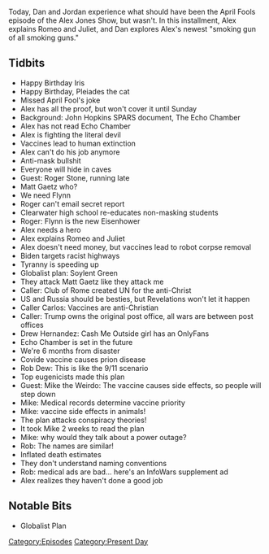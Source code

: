 {{DEFAULTSORT:
    #_EPISODE_0546:April 1-3, 2021
}}{{Episode
    | title             = April 1-3, 2021
    | caption           = Listen to this episode on [https://knowledgefight.libsyn.com/546-april-1-3-2021 Libsyn] [https://open.spotify.com/episode/2bfqseOM8F83gnekxuH360 Spotify]
    | episodeNumber     = 546
    | length            = 01:49:30
    | airDate           = April 5, 2021
    | coverageStartDate = April 1, 2021
    | coverageEndDate   = April 3, 2021
    | episodeType       = [[:Category:Present Day|Present Day]]
    | appearance        = [[Roger Stone]], [[Matt Gaetz]], [[Mike Flynn]], [[Drew Hernandez]], [[Rob Dew]], [[Mike the Weirdo]]
    | oocDrop           = The devil ain't cool, he don't get you the hot cheerleaders
    | previousEpisode   = [[545: March 30-31, 2021]]
    | nextEpisode       = [[547: April 8, 2021]]
}}

{{Stub}}

Today, Dan and Jordan experience what should have been the April Fools episode of the Alex Jones Show, but wasn't. In this installment, Alex explains Romeo and Juliet, and Dan explores Alex's newest "smoking gun of all smoking guns."

==Tidbits==

*Happy Birthday Iris
*Happy Birthday, Pleiades the cat
*Missed April Fool's joke
*Alex has all the proof, but won't cover it until Sunday
*Background: John Hopkins SPARS document, The Echo Chamber
*Alex has not read Echo Chamber
*Alex is fighting the literal devil
*Vaccines lead to human extinction
*Alex can't do his job anymore
*Anti-mask bullshit
*Everyone will hide in caves
*Guest: Roger Stone, running late
*Matt Gaetz who?
*We need Flynn
*Roger can't email secret report
*Clearwater high school re-educates non-masking students
*Roger: Flynn is the new Eisenhower
*Alex needs a hero
*Alex explains Romeo and Juliet
*Alex doesn't need money, but vaccines lead to robot corpse removal
*Biden targets racist highways
*Tyranny is speeding up
*Globalist plan: Soylent Green
*They attack Matt Gaetz like they attack me
*Caller: Club of Rome created UN for the anti-Christ
*US and Russia should be besties, but Revelations won't let it happen
*Caller Carlos: Vaccines are anti-Christian
*Caller: Trump owns the original post office, all wars are between post offices
*Drew Hernandez: Cash Me Outside girl has an OnlyFans
*Echo Chamber is set in the future
*We're 6 months from disaster
*Covide vaccine causes prion disease
*Rob Dew: This is like the 9/11 scenario
*Top eugenicists made this plan
*Guest: Mike the Weirdo: The vaccine causes side effects, so people will step down
*Mike: Medical records determine vaccine priority
*Mike: vaccine side effects in animals!
*The plan attacks conspiracy theories!
*It took Mike 2 weeks to read the plan
*Mike: why would they talk about a power outage?
*Rob: The names are similar!
*Inflated death estimates
*They don't understand naming conventions
*Rob: medical ads are bad... here's an InfoWars supplement ad
*Alex realizes they haven't done a good job

==Notable Bits==

*Globalist Plan

[[Category:Episodes]]
[[Category:Present Day]]
